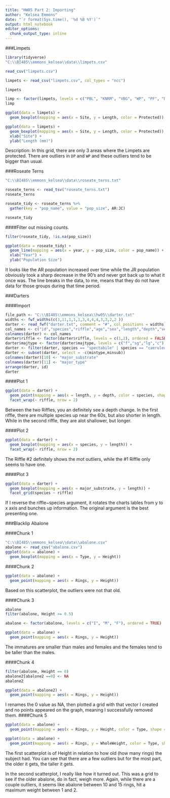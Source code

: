 ```yaml
---
title: "HW05 Part 2: Importing"
author: "Kelsea Emmons"
date: "`r format(Sys.time(), '%d %B %Y')`"
output: html_notebook
editor_options: 
  chunk_output_type: inline
---
```


###Limpets

```r
library(tidyverse)
"C:\\BI485\\emmons_kelsea\\data\\limpets.csv"
```
```r
read_csv("limpets.csv")
```
```r
limpets <- read_csv("limpets.csv", col_types = "ncc")
```

```r
limpets
```

```r
limp <- factor(limpets, levels = c("PBL", "KNRM", "VBG", "WP", "PF", "DP", "SIO", "CTZ1", "CTZ2", "CNM"), ordered = TRUE)
limp
```
```r
ggplot(data = limpets) + 
  geom_boxplot(mapping = aes(x = Site, y = Length, color = Protected))
```


```r
ggplot(data = limpets) + 
  geom_boxplot(mapping = aes(x = Site, y = Length, color = Protected)) +
  xlab("Site") +
  ylab("Length (mm)")
```

Description: In this grid, there are only 3 areas where the Limpets are protected. There are outliers in `DP` and `WP` and these outliers tend to be bigger than usual. 


###Roseate Terns

```r
"C:\\BI485\\emmons_kelsea\\data\\roseate_terns.txt"
```

```r
roseate_terns <- read_tsv("roseate_terns.txt")
roseate_terns
```

```r
roseate_tidy <- roseate_terns %>% 
  gather(key = "pop_name", value = "pop_size", AR:JC)

roseate_tidy
```

####Filter out missing counts.
```r
filter(roseate_tidy, !is.na(pop_size))
```

```r
ggplot(data = roseate_tidy) + 
  geom_line(mapping = aes(x = year, y = pop_size, color = pop_name)) +
  xlab("Year") +
  ylab("Population Size")
```

It looks like the AR population increased over time while the JR population obviously took a sharp decrease in the 90's and never got back up to what it once was. The line breaks in the data, to me, means that they do not have data for those groups during that time period.

###Darters

####Import
```r
file_path <- "C:\\BI485\\emmons_kelsea\\hw05\\darter.txt"
widths <- fwf_widths(c(3,11,1,1,1,3,4,4,4,3,3,2,2 ))
darter <- read_fwf("darter.txt", comment = "#", col_positions = widths)
col_names <- c("id","species","riffle","age","sex","length","depth","velocity","temperature","majsub","minsub","majtype","mintype")
colnames(darter) <- col_names
darter$riffle <- factor(darter$riffle, levels = c(1,2), ordered = FALSE)
darter$majtype <- factor(darter$majtype, levels = c("f","sg","lg","c"), ordered = TRUE)
darter <- filter(darter, species == "spectabile" | species == "caeruleum" | species == "blennioides")
darter <- subset(darter, select = -c(mintype,minsub))
colnames(darter)[10] <- "major_substrate"
colnames(darter)[11] <- "major_type"
arrange(darter, id)
darter
```



####Plot 1

```r
ggplot(data = darter) + 
  geom_point(mapping = aes(x = length, y = depth, color = species, shape = species)) + 
  facet_wrap(~ riffle, nrow = 2)
```
Between the two Riffles, you an definitely see a depth change. In the first riffle, there are multiple species up near the 60s, but also shorter in length. While in the second riffle, they are alot shallower, but longer.

####Plot 2

```r
ggplot(data = darter) + 
  geom_boxplot(mapping = aes(x = species, y = length)) + 
  facet_wrap(~ riffle, nrow = 2)
```
The Riffle #2 definitely shows the mot outliers, while the #1 Riffle only seems to have one.

####Plot 3

```r
ggplot(data = darter) +
  geom_boxplot(mapping = aes(x = major_substrate, y = length)) +
  facet_grid(species ~ riffle)
```
If I reverse the riffle~species argument, it rotates the charts lables from y to x axis and bunches up information. The original argument is the best presenting one.


###Blacklip Abalone

####Chunk 1
```r
"C:\\BI485\\emmons_kelsea\\data\\abalone.csv"
abalone <- read_csv("abalone.csv")
ggplot(data = abalone) + 
  geom_boxplot(mapping = aes(x = Type, y = Height))
```

####Chunk 2
```r
ggplot(data = abalone) + 
  geom_point(mapping = aes(x = Rings, y = Height))
```
Based on this scatterplot, the outliers were not that old.

####Chunk 3
```r
abalone
filter(abalone, Height >= 0.5)

abalone <- factor(abalone, levels = c("I", "M", "F"), ordered = TRUE)

ggplot(data = abalone) + 
  geom_point(mapping = aes(x = Rings, y = Height))
```

The immatures are smaller than males and females and the females tend to be taller than the males.

####Chunk 4
```r
filter(abalone, Height == 0)
abalone2[abalone2 ==0] <- NA
abalone2

ggplot(data = abalone2) + 
  geom_point(mapping = aes(x = Rings, y = Height))

```

I renames the 0 value as NA, then plotted a grid with that vector I created and no points appeared on the graph, meaning I successfully removed them.
####Chunk 5

```r
ggplot(data = abalone) + 
  geom_point(mapping = aes(x = Rings, y = Height, color = Type, shape = Type))

ggplot(data = abalone) + 
  geom_point(mapping = aes(x = Rings, y = WholeWeight, color = Type, shape = Type))


```
The first scatterplot is of Height in relation to how old (how many rings) the subject had. You can see that there are a few outliers but for the most part, the older it gets, the taller it gets.

In the second scatterplot, I really like how it turned out. This was a grid to see if the older abalone, do in fact, weigh more. Again, while there are a couple outliers, it seems like abalone between 10 and 15 rings, hit a maximum weight between 1 and 2.
